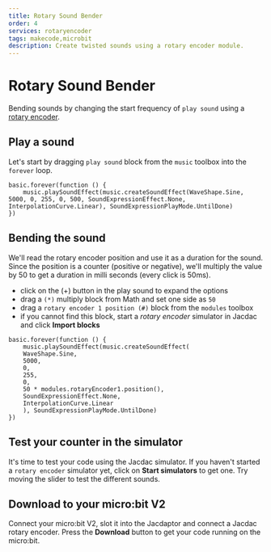 ```yaml
---
title: Rotary Sound Bender
order: 4
services: rotaryencoder
tags: makecode,microbit
description: Create twisted sounds using a rotary encoder module.
---
```


# Rotary Sound Bender

Bending sounds by changing the start frequency of `play sound` using a [rotary encoder](/clients/makecode/extensions/rotaryencoder).

## Play a sound

Let's start by dragging `play sound` block from the `music` toolbox into the `forever` loop.

```blocks
basic.forever(function () {
    music.playSoundEffect(music.createSoundEffect(WaveShape.Sine, 5000, 0, 255, 0, 500, SoundExpressionEffect.None, InterpolationCurve.Linear), SoundExpressionPlayMode.UntilDone)
})
```

## Bending the sound

We'll read the rotary encoder position and use it as a duration for the sound.
Since the position is a counter (positive or negative), we'll multiply the value by 50 to get a duration in milli seconds (every click is 50ms).

-   click on the (+) button in the play sound to expand the options
-   drag a `(*)` multiply block from Math and set one side as `50`
-   drag a `rotary encoder 1 position (#)` block from the `modules` toolbox
-   if you cannot find this block, start a _rotary encoder_ simulator in Jacdac and click **Import blocks**

```blocks
basic.forever(function () {
    music.playSoundEffect(music.createSoundEffect(
    WaveShape.Sine,
    5000,
    0,
    255,
    0,
    50 * modules.rotaryEncoder1.position(),
    SoundExpressionEffect.None,
    InterpolationCurve.Linear
    ), SoundExpressionPlayMode.UntilDone)
})
```

## Test your counter in the simulator

It's time to test your code using the Jacdac simulator. If you haven't started a `rotary encoder` simulator yet,
click on **Start simulators** to get one.
Try moving the slider to test the different sounds.

## Download to your micro:bit V2

Connect your micro:bit V2, slot it into the Jacdaptor and connect a Jacdac rotary encoder.
Press the **Download** button to get your code running on the micro:bit.
